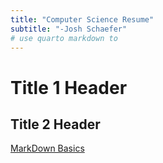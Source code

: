 ```yaml
---
title: "Computer Science Resume"
subtitle: "-Josh Schaefer"
# use quarto markdown to 
---
```


# Title 1 Header
## Title 2 Header

[MarkDown Basics](https://quarto.org/docs/authoring/markdown-basics.html#links-images)

